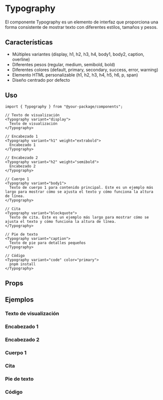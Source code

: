 
<Meta of={TypographyStories} />

# Typography

El componente Typography es un elemento de interfaz que proporciona una forma consistente de mostrar texto con diferentes estilos, tamaños y pesos.

## Características

- Múltiples variantes (display, h1, h2, h3, h4, body1, body2, caption, overline)
- Diferentes pesos (regular, medium, semibold, bold)
- Diferentes colores (default, primary, secondary, success, error, warning)
- Elemento HTML personalizable (h1, h2, h3, h4, h5, h6, p, span)
- Diseño centrado por defecto

## Uso

```tsx
import { Typography } from "@your-package/components";

// Texto de visualización
<Typography variant="display">
  Texto de visualización
</Typography>

// Encabezado 1
<Typography variant="h1" weight="extrabold">
  Encabezado 1
</Typography>

// Encabezado 2
<Typography variant="h2" weight="semibold">
  Encabezado 2
</Typography>

// Cuerpo 1
<Typography variant="body1">
  Texto de cuerpo 1 para contenido principal. Este es un ejemplo más largo para mostrar cómo se ajusta el texto y cómo funciona la altura de línea.
</Typography>

// Cita
<Typography variant="blockquote">
  Texto de cita. Este es un ejemplo más largo para mostrar cómo se ajusta el texto y cómo funciona la altura de línea.
</Typography>

// Pie de texto
<Typography variant="caption">
  Texto de pie para detalles pequeños
</Typography>

// Código
<Typography variant="code" color="primary">
  pnpm install
</Typography>
```

## Props

<Controls />

## Ejemplos

### Texto de visualización

<Story of={TypographyStories.Display} />

### Encabezado 1

<Story of={TypographyStories.Heading1} />

### Encabezado 2

<Story of={TypographyStories.Heading2} />

### Cuerpo 1

<Story of={TypographyStories.Body1} />

### Cita

<Story of={TypographyStories.blockquote} />

### Pie de texto

<Story of={TypographyStories.Caption} />

### Código

<Story of={TypographyStories.Code} />
